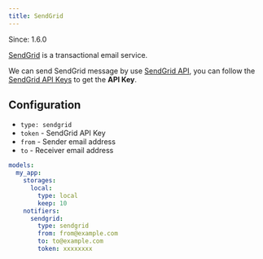 ```yaml
---
title: SendGrid
---
```


<Note>Since: 1.6.0</Note>

[SendGrid](https://sendgrid.com/) is a transactional email service.

We can send SendGrid message by use [SendGrid API](https://docs.sendgrid.com/api-reference/mail-send/mail-send),
you can follow the [SendGrid API Keys](https://docs.sendgrid.com/ui/account-and-settings/api-keys) to get the **API Key**.

## Configuration

- `type: sendgrid`
- `token` - SendGrid API Key
- `from` - Sender email address
- `to` - Receiver email address

```yml
models:
  my_app:
    storages:
      local:
        type: local
        keep: 10
    notifiers:
      sendgrid:
        type: sendgrid
        from: from@example.com
        to: to@example.com
        token: xxxxxxxx
```
